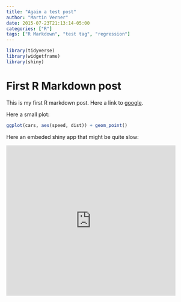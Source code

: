 ```yaml
---
title: "Again a test post"
author: "Martin Verner"
date: 2015-07-23T21:13:14-05:00
categories: ["R"]
tags: ["R Markdown", "test tag", "regression"]
---
```


```r
library(tidyverse)
library(widgetframe)
library(shiny)
```

# First R Markdown post

This is my first R markdown post. Here a link to [google](www.google.com).

Here a small plot:

```r
ggplot(cars, aes(speed, dist)) + geom_point()
```

Here an embeded shiny app that might be quite slow:

<iframe width="450" height="400" scrolling="no" frameborder="no"  src="http://212.237.210.137:3838/covid_cases_by_continent/"> </iframe>